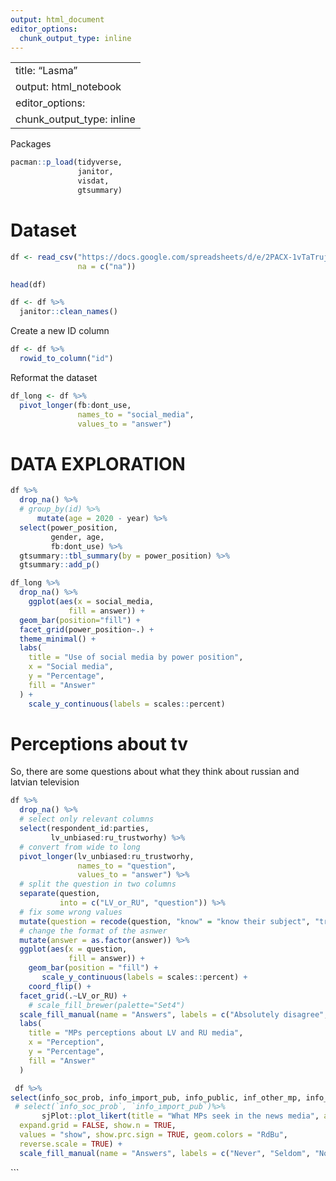 ```yaml
---
output: html_document
editor_options: 
  chunk_output_type: inline
---
```

---
title: "Lasma"
output: html_notebook
editor_options: 
  chunk_output_type: inline
---

Packages

```r
pacman::p_load(tidyverse, 
               janitor, 
               visdat, 
               gtsummary)
```

# Dataset
```r
df <- read_csv("https://docs.google.com/spreadsheets/d/e/2PACX-1vTaTrujjc9aB_Q_eaGMewz20aH754r055zJ6rNb-sGy8gmehP1KkghtAiZ2DjycztaO1V7xOCdkpNAY/pub?gid=0&single=true&output=csv", 
               na = c("na"))
```


```r
head(df)
```
```r
df <- df %>% 
  janitor::clean_names()
```


Create a new ID column

```r
df <- df %>% 
  rowid_to_column("id")
```




Reformat the dataset

```r
df_long <- df %>% 
  pivot_longer(fb:dont_use, 
               names_to = "social_media", 
               values_to = "answer")
```


# DATA EXPLORATION

```r
df %>% 
  drop_na() %>% 
  # group_by(id) %>%
      mutate(age = 2020 - year) %>%
  select(power_position, 
         gender, age, 
         fb:dont_use) %>% 
  gtsummary::tbl_summary(by = power_position) %>% 
  gtsummary::add_p()
```

```r
df_long %>% 
  drop_na() %>% 
    ggplot(aes(x = social_media, 
             fill = answer)) + 
  geom_bar(position="fill") + 
  facet_grid(power_position~.) +
  theme_minimal() +
  labs(
    title = "Use of social media by power position", 
    x = "Social media", 
    y = "Percentage", 
    fill = "Answer"
  ) +
    scale_y_continuous(labels = scales::percent)
```



# Perceptions about tv

So, there are some questions about what they think about russian and latvian television

```r
df %>% 
  drop_na() %>% 
  # select only relevant columns
  select(respondent_id:parties, 
         lv_unbiased:ru_trustworhy) %>%
  # convert from wide to long
  pivot_longer(lv_unbiased:ru_trustworhy, 
               names_to = "question", 
               values_to = "answer") %>%
  # split the question in two columns
  separate(question, 
           into = c("LV_or_RU", "question")) %>% 
  # fix some wrong values
  mutate(question = recode(question, "know" = "know their subject", "trustworthy" = " media are trustworthy", "trustworhy" = " media are trustworthy", "comp" = "display complete picture", "complete" = "display complete picture", "unbiased" = "are unbiased", "truthful" = "report truthfully")) %>% 
  # change the format of the asnwer
  mutate(answer = as.factor(answer)) %>% 
  ggplot(aes(x = question, 
             fill = answer)) + 
    geom_bar(position = "fill") +
       scale_y_continuous(labels = scales::percent) +
    coord_flip() +
  facet_grid(.~LV_or_RU) + 
    # scale_fill_brewer(palette="Set4")
  scale_fill_manual(name = "Answers", labels = c("Absolutely disagree", "Disagree", "Neither agree nor disagree", "Agree", "Absolutely agree"), values = c("#EF704F", "#F29071", "#949599", "#6193CE", "#207BBE"), guide = guide_legend (reverse=TRUE)) +
  labs(
    title = "MPs perceptions about LV and RU media", 
    x = "Perception", 
    y = "Percentage", 
    fill = "Answer"
  ) 

```
```r
 df %>%
select(info_soc_prob, info_import_pub, info_public, inf_other_mp, info_pol_weapon, info_imp_parties)%>%
 # select(`info_soc_prob`, `info_import_pub`)%>%
       sjPlot::plot_likert(title = "What MPs seek in the news media", axis.titles = "Information", catcount = 5,
  expand.grid = FALSE, show.n = TRUE,
  values = "show", show.prc.sign = TRUE, geom.colors = "RdBu",
  reverse.scale = TRUE) +
  scale_fill_manual(name = "Answers", labels = c("Never", "Seldom", "Now and then", "Often", "Very often"), values = c("#EF704F", "#F29071", "#949599", "#6193CE", "#207BBE"), guide = guide_legend (reverse=TRUE)) 
```

```


